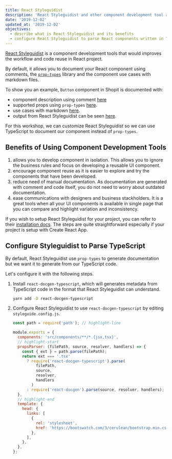 ```yaml
---
title: React Styleguidist
description: 'React Styleguidist and other component development tool allows you to develop your component in isolation and generates documentations from your code.'
date: '2019-12-02'
updated_at: '2019-12-02'
objectives:
  - describe what is React Styleguidist and its benefits
  - configure React Styleguidist to parse React components written in TypeScript
---
```


[React Styleguidist][react-styleguidist] is a component development tools that would improves the workflow and code reuse in React project.

By default, it allows you to document your React component using comments, the [`prop-types`][prop-types] library and the component use cases with markdown files.

To show you an example, `Button` component in Shopit is documented with:

- component description using comment [here](https://github.com/malcolm-kee/react-ecomm-site/blob/redux/src/components/button.jsx#L5)
- supported props using `prop-types` [here](https://github.com/malcolm-kee/react-ecomm-site/blob/redux/src/components/button.jsx#L31).
- use cases with markdown [here](https://raw.githubusercontent.com/malcolm-kee/react-ecomm-site/redux/src/components/button.md).
- output from React Styleguidist can be seen [here](https://react-ecomm-docs.netlify.com/#button).

For this workshop, we can customize React Styleguidist so we can use TypeScript to document our component instead of `prop-types`.

## Benefits of Using Component Development Tools

1. allows you to develop component in isolation. This allows you to ignore the business rules and focus on developing a reusable UI component.
1. encourage component reuse as it is easier to explore and try the components that have been developed.
1. reduce need of manual documentation. As documentation are generated with comment and code itself, you do not need to worry about outdated documentation.
1. ease communications with designers and business stackholders. It is a great tools when all your UI components is available in single page that you can compare and highlight variation and inconsistency.

<aside>

If you wish to setup React Styleguidist for your project, you can refer to their [installation docs](https://react-styleguidist.js.org/docs/getting-started.html). The steps are quite straightforward especially if your project is setup with Create React App.

</aside>

## Configure Styleguidist to Parse TypeScript

By default, React Styleguidist use `prop-types` to generate documentation but we want it to generate from our TypeScript code.

Let's configure it with the following steps.

1. Install `react-docgen-typescript`, which will generates metadata from TypeScript code in the format that React Styleguidist can understand.

   ```bash
   yarn add -D react-docgen-typescript
   ```

2. Configure React Styleguidist to use `react-docgen-typescript` by editing `styleguide.config.js`.

   ```js title="styleguide.config.js"
   const path = require('path'); // highlight-line

   module.exports = {
     components: 'src/components/**/*.{jsx,tsx}',
     // highlight-start
     propsParser: (filePath, source, resolver, handlers) => {
       const { ext } = path.parse(filePath);
       return ext === '.tsx'
         ? require('react-docgen-typescript').parse(
             filePath,
             source,
             resolver,
             handlers
           )
         : require('react-docgen').parse(source, resolver, handlers);
     },
     // highlight-end
     template: {
       head: {
         links: [
           {
             rel: 'stylesheet',
             href: 'https://bootswatch.com/3/cerulean/bootstrap.min.css',
           },
         ],
       },
     },
   };
   ```

[react-styleguidist]: https://react-styleguidist.js.org
[prop-types]: https://www.npmjs.com/package/prop-types
